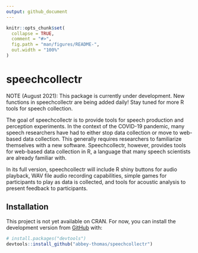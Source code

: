 ```yaml
---
output: github_document
---
```


<!-- README.md is generated from README.Rmd. Please edit that file -->

```r
knitr::opts_chunk$set(
  collapse = TRUE,
  comment = "#>",
  fig.path = "man/figures/README-",
  out.width = "100%"
)
```

# speechcollectr

<!-- badges: start -->
<!-- badges: end -->

NOTE (August 2021): This package is currently under development. New functions in speechcollectr are being added daily! Stay tuned for more R tools for speech collection. 

The goal of speechcollectr is to provide tools for speech production and perception experiments. In the context of the COVID-19 pandemic, many speech researchers have had to either stop data collection or move to web-based data collection. This generally requires researchers to familiarize themselves with a new software. Speechcollectr, however, provides tools for web-based data collection in R, a language that many speech scientists are already familiar with. 

In its full version, speechcollectr will include R shiny buttons for audio playback, WAV file audio recording capabilities, simple games for participants to play as data is collected, and tools for acoustic analysis to present feedback to participants. 

## Installation
This project is not yet available on CRAN. For now, you can install the development version from [GitHub](https://github.com/) with:

``` r
# install.packages("devtools")
devtools::install_github("abbey-thomas/speechcollectr")
```
